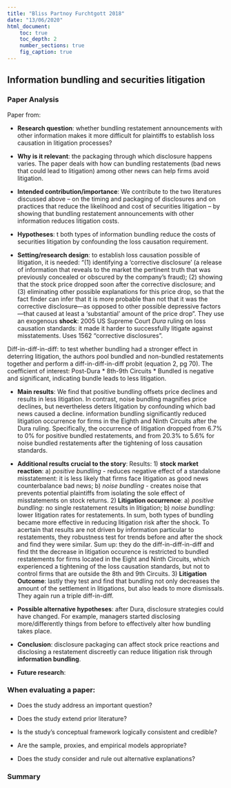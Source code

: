```yaml
---
title: "Bliss Partnoy Furchtgott 2018"
date: "13/06/2020"
html_document:
    toc: true
    toc_depth: 2
    number_sections: true
    fig_caption: true
---
```

## Information bundling and securities litigation {.tabset}

### Paper Analysis

Paper from:

-   **Research question**: whether bundling restatement announcements with other information makes it more difficult for plaintiffs to establish loss causation in litigation processes?

-   **Why is it relevant**: the packaging through which disclosure happens varies. The paper deals with how can bundling restatements (bad news that could lead to litigation) among other news can help firms avoid litigation. 

-   **Intended contribution/importance**: We contribute to the two literatures discussed above – on the timing and packaging of disclosures and on practices that reduce the likelihood and cost of securities litigation – by showing that bundling restatement announcements with other information reduces litigation costs.

-   **Hypotheses**: t both types of information bundling reduce the costs of securities litigation by confounding the loss causation requirement.

-   **Setting/research design**: to  establish loss causation possible of litigation, it is needed: “(1) identifying a ‘corrective disclosure’ (a release of information that reveals to the market the pertinent truth that was previously concealed or obscured by the company’s fraud); (2) showing that the stock price dropped soon after the corrective disclosure; and (3) eliminating other possible explanations for this price drop, so that the fact finder can infer that it is more probable than not that it was the corrective disclosure—as opposed to other possible depressive factors—that caused at least a ‘substantial’ amount of the price drop”. They use an exogenous **shock**: 2005 US Supreme Court *Dura* ruling on loss causation standards: it made it harder to successfully litigate against misstatements. Uses 1562 "corrective disclosures".

Diff-in-diff-in-diff: to test whether bundling had a stronger effect in deterring litigation, the authors pool bundled and non-bundled restatements together and perform a diff-in-diff-in-diff probit  (equation 2, pg 70). The coefficient of interest: Post-Dura $\ast$ 8th-9th Circuits $\ast$ Bundled is negative and significant, indicating bundle leads to less litigation.

-   **Main results**: We find that positive bundling offsets price declines and results in less litigation. In contrast, noise bundling magnifies price declines, but nevertheless deters litigation by confounding which bad news caused a decline. information bundling significantly reduced litigation occurrence for firms in the Eighth and Ninth Circuits after the Dura ruling. Specifically, the occurrence of litigation dropped from 6.7% to 0% for positive bundled restatements, and from 20.3% to 5.6% for noise bundled restatements after the tightening of loss causation standards. 

-   **Additional results crucial to the story**: Results: 1) **stock market reaction**:  a) *positive bundling* - reduces negative effect of a standalone misstatement: it is less likely that firms face litigation as good news counterbalance bad news; b) *noise bundling* - creates noise that prevents potential plaintiffs from isolating the sole effect of misstatements on stock returns. 2) **Litigation occurrence**: a) *positive bundling*: no single restatement results in litigation; b) *noise bundling*: lower litigation rates for restatements. In sum, both types of bundling became more effective in reducing litigation risk after the shock. To acertain that results are not driven by information particular to restatements, they robustness test for trends before and after the shock and find they were similar. Sum up: they do the diff-in-diff-in-diff and find tht the decrease in litigation occurence is restricted to bundled restatements for firms located in the Eight and Ninth Circuits, which experienced a tightening of the loss causation standards, but not to control firms that are outside the 8th and 9th Circuits. 3) **Litigation Outcome**: lastly they test and find that bundling not only decreases the amount of the settlement in litigations, but also leads to more dismissals. They again run a triple diff-in-diff. 

- **Possible alternative hypotheses**: after Dura, disclosure strategies could have changed. For example, managers started disclosing more/differently things from before to effectively alter how bundling takes place.

-   **Conclusion**: disclosure packaging can affect stock price reactions and disclosing a restatement discreetly can reduce litigation risk through **information bundling**. 

- **Future research**:  

### When evaluating a paper:

- Does the study address an important question?

- Does the study extend prior literature?

- Is the study's conceptual framework logically consistent and credible?

- Are the sample, proxies, and empirical models appropriate?

- Does the study consider and rule out alternative explanations?

### Summary
